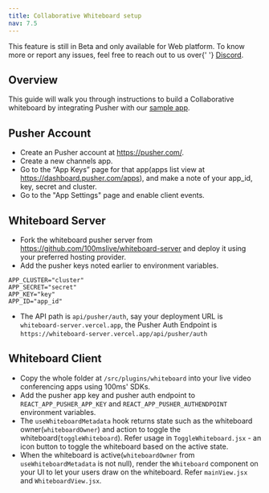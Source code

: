 ```yaml
---
title: Collaborative Whiteboard setup
nav: 7.5
---
```


<Note type="warning">
    This feature is still in Beta and only available for Web platform. To know more or report any
    issues, feel free to reach out to us over{' '}
    <a href={'https://discord.com/invite/kGdmszyzq2'}>Discord</a>.
</Note>

## Overview

This guide will walk you through instructions to build a Collaborative whiteboard by integrating Pusher with our [sample app](https://github.com/100mslive/100ms-web).

## Pusher Account

-   Create an Pusher account at https://pusher.com/.
-   Create a new channels app.
-   Go to the “App Keys” page for that app(apps list view at https://dashboard.pusher.com/apps), and make a note of your app_id, key, secret and cluster.
-   Go to the "App Settings" page and enable client events.

## Whiteboard Server

-   Fork the whiteboard pusher server from https://github.com/100mslive/whiteboard-server and deploy it using your preferred hosting provider.
-   Add the pusher keys noted earlier to environment variables.

```
APP_CLUSTER="cluster"
APP_SECRET="secret"
APP_KEY="key"
APP_ID="app_id"
```

-   The API path is `api/pusher/auth`, say your deployment URL is `whiteboard-server.vercel.app`, the Pusher Auth Endpoint is `https://whiteboard-server.vercel.app/api/pusher/auth`

## Whiteboard Client

-   Copy the whole folder at `/src/plugins/whiteboard` into your live video conferencing apps using 100ms' SDKs.
-   Add the pusher app key and pusher auth endpoint to `REACT_APP_PUSHER_APP_KEY` and `REACT_APP_PUSHER_AUTHENDPOINT` environment variables.
-   The `useWhiteboardMetadata` hook returns state such as the whiteboard owner(`whiteboardOwner`) and action to toggle the whiteboard(`toggleWhiteboard`). Refer usage in `ToggleWhiteboard.jsx` - an icon button to toggle the whiteboard based on the active state.
-   When the whiteboard is active(`whiteboardOwner` from `useWhiteboardMetadata` is not null), render the `Whiteboard` component on your UI to let your users draw on the whiteboard. Refer `mainView.jsx` and `WhiteboardView.jsx`.
